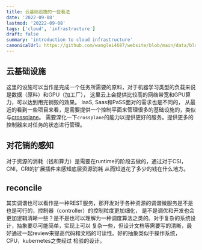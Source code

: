 ```yaml
---
title: 云基础设施的一些看法
date: '2022-09-08'
lastmod: '20222-09-08'
tags: ['cloud', 'infrastructure']
draft: false
summary: 'introduction to cloud infrastructure'
canonicalUrl: https://github.com/wanglei4687/website/blob/main/data/blog/papers/cloud-native/cloud-infra.mdx
---
```


<TOCInline toc={props.toc} asDisclosure />


## 云基础设施

这里的设施可以当作是完成一个任务所需要的原料，对于机器学习类型的负载来说是数据（原料）和GPU（加工厂），
这里云上会提供比较高的网络带宽和GPU算力，可以达到用完销毁的效果。 IaaS, Saas和PaSS面对的需求也是不同的，
从最近的看到一些项目来看，是需要提供一个控制平面来管理很多的基础设施的，类似与[crossplane](https://github.com/crossplane/crossplane)。
需要深化一下`crossplane`的能力以提供更好的服务。提供更多的控制器来对任务的状态进行管理。

## 对花销的感知

对于资源的消耗（钱和算力）是需要在runtime的阶段去做的，通过对于CSI，CNI，CRI的扩展插件来感知底层资源消耗
从而知道花了多少的钱在什么地方。

## reconcile

其实调谐也可以看作是一种REST服务，那开发对于各种资源的调谐微服务是不是也是可行的，控制器（controller）的控制粒度更加细化，
是不是调优和开发也会更加逻辑清晰一些？是不是也可以理解为一种调度算法之类的。对于复杂的系统设计，抽象要尽可能简单，实现上可以
复杂一些，但设计文档等需要写的清晰，最好通过一起review来提高代码和文档的可读性。好的抽象类似于操作系统，CPU，kubernetes之类经过
检验的设计。

